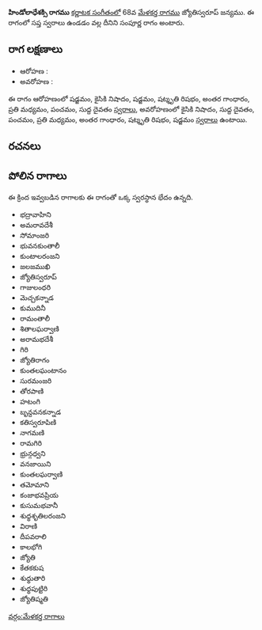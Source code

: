 {{Infobox ragam
	| name          	= హిండోలాధేశక్సి
	| synonym	    	= 
	| mela          	= 
	| chakra        	= 
	| janaka        	= 
	| type          	= సంపూర్ణ
	| arohanam      	= {{svaraC|S|N2|S|R3|G3|M2|P|D1}} 
	| avarohanam    	= {{svaraC|N2|D1|P|M2|G3|R3|S}}
	| jeeva         	=
	| chhaya        	=
	| nyasa         	=
	| vishesha      	= 
	| equivalent  		= 
}}
{{కర్ణాటక సంగీత రాగాలు}}
'''హిండోలాధేశక్సి రాగము''' [[కర్ణాటక సంగీతం]]లో 68వ [[మేళకర్త రాగము]] జ్యోతిస్వరూప్ జన్యము.  ఈ రాగంలో సప్త స్వరాలు ఉండడం వల్ల దీనిని సంపూర్ణ రాగం అంటారు.


==రాగ లక్షణాలు==


* ఆరోహణ : {{svaraC|S|N2|S|R3|G3|M2|P|D1}} 
* అవరోహణ : {{svaraC|N2|D1|P|M2|G3|R3|S}}

ఈ రాగం ఆరోహణంలో షడ్జమం, కైసికి నిషాదం, షడ్జమం, షట్శృతి రిషభం, అంతర గాంధారం, ప్రతి మధ్యమం, పంచమం, సుద్ద దైవతం [[స్వరాలు]], అవరోహణంలో కైసికి నిషాదం, సుద్ద దైవతం, పంచమం, ప్రతి మధ్యమం, అంతర గాంధారం, షట్శృతి రిషభం, షడ్జమం [[స్వరాలు]] ఉంటాయి.

==రచనలు==



==పోలిన రాగాలు==
ఈ క్రింద ఇవ్వబడిన రాగాలకు ఈ రాగంతో ఒక్క స్వరస్థాన భేదం ఉన్నది.
* భద్రావాహిని
* అమరావదేశీ
* సోమాంజరి
* భువనకుంతాలీ
* కుంటాలరంజని
* జలజముఖి
* జ్యోతిస్వరూప్
* గాజులంధరి
* మెచ్చకన్నాడ
* కుముదినీ
* రామంతాలీ
* శితాలఘర్వాణి
* అరామభదేశీ
* గిరి
* జ్యోతిరాగం
* కుంతలఘంటానం
* సురమంజరి
* తోరపాణి
* హటంగి
* బృన్దవనకన్నాడ
* కతిస్వరూపిణి
* నాగమణి
* రామగిరి
* భ్రున్గధ్వని
* వనజాయిని
* కుంతలఘర్వాణి
* తమోమాని
* కంజాభవప్రియ
* కుసుమభవానీ
* శుధ్ధశృతిలరంజని
* విరాణి
* దీపవరాలి
* కాలభోగి
* జ్యోతి
* కేతకకుష
* శుధ్ధుతారి
* శుధ్ధపుట్టిరి
* జ్యోతిష్మతి



[[వర్గం:మేళకర్త రాగాలు]]
